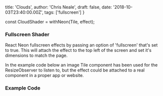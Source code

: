 
  title: 'Clouds',
  author: 'Chris Neale',
  draft: false,
  date: '2018-10-03T23:40:00.00Z',
  tags: ['fullscreen']
}

const CloudShader = withNeon(Tile, effect);

### Fullscreen Shader

React Neon fullscreen effects by passing an option of 'fullscreen' that's set to true. This will attach the effect to the top left of the screen and set it's dimensions to match the page.

<CloudShader mixmode="screen" />

In the example code below an image Tile component has been used for the ResizeObserver to listen to, but the effect could be attached to a real component in a proper app or website.

### Example Code
